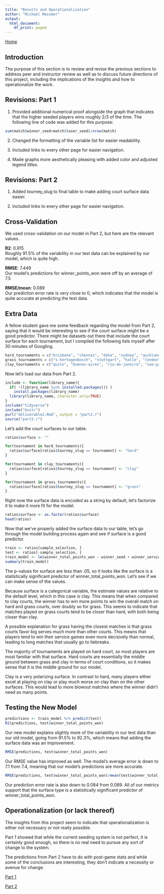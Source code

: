 ```yaml
---
title: "Results and Operationalization"
author: "Michael Messmer"
output:
  html_document:
    df_print: paged
---
```

<a href="index.html">Home</a>

## Introduction

The purpose of this section is to review and revise the previous sections to address peer and instructor review as well as to discuss future directions of this project, including the implications of the insights and how to operationalize the work.

## Revisions: Part 1

1. Provided additional numerical proof alongside the graph that indicates that the higher seeded players wins roughly 2/3 of the time. The following line of code was added for this purpose:

```r
sum(match$winner_seed<match$loser_seed)/nrow(match)
```

2. Changed the formatting of the variable list for easier readability.

3. Included links to every other page for easier navigation.

4. Made graphs more aesthetically pleasing with added color and adjusted legend titles.

## Revisions: Part 2

1. Added tourney_slug to final table to make adding court surface data easier.

2. Included links to every other page for easier navigation.

## Cross-Validation

We used cross-validation on our model in Part 2, but here are the relevant values.

**R2**: 0.915  
Roughly 91.5% of the variability in our test data can be explained by our model, which is quite high.

**RMSE**: 7.449  
Our model's predictions for winner_points_won were off by an average of 7.5

**RMSE/mean**: 0.089  
Our prediction error rate is very close to 0, which indicates that the model is quite accurate at predicting the test data.

## Extra Data

A fellow student gave me some feedback regarding the model from Part 2, saying that it would be interesting to see if the court surface might be a good predictor. There might be datasets out there that include the court surface for each tournament, but I compiled the following lists myself after 30 minutes of Googling.

```r
hard_tournaments = c("brisbane", "chennai", "doha", "sydney", "auckland", "australian-open", "montpellier", "sofia", "memphis", "rotterdam", "delray-beach", "marseille", "acapulco", "dubai", "indian-wells", "miami", "atlanta", "los-cabos", "washington", "montreal", "cincinnati", "winston-salem", "us-open", "metz", "st-petersburg", "chengdu", "shenzhen", "beijing", "tokyo", "shanghai", "antwerp", "moscow", "stockholm", "basel", "vienna", "paris", "nitto-atp-finals")
grass_tournaments = c("s-hertogenbosch", "stuttgart", "halle", "london", "antalya", "eastbourne", "wimbledon", "newport")
clay_tournaments = c("quito", "buenos-aires", "rio-de-janeiro", "sao-paulo", "houston", "marrakech", "monte-carlo", "barcelona", "budapest", "estoril", "istanbul", "munich", "madrid", "rome", "geneva", "lyon", "roland-garros", "bastad", "umag", "gstaad", "hamburg", "kitzbuhel")
```

Now let's load our data from Part 2.

```r
include <- function(library_name){
  if( !(library_name %in% installed.packages()) )
    install.packages(library_name) 
  library(library_name, character.only=TRUE)
}
include("tidyverse")
include("knitr")
purl("deliverable2.Rmd", output = "part2.r")
source("part2.r")
```

Let's add the court surfaces to our table.

```r
ratios$surface <- ""

for(tournament in hard_tournaments){
  ratios$surface[ratios$tourney_slug == tournament] <- "hard"
}

for(tournament in clay_tournaments){
  ratios$surface[ratios$tourney_slug == tournament] <- "clay"
}

for(tournament in grass_tournaments){
  ratios$surface[ratios$tourney_slug == tournament] <- "grass"
}
```

Right now the surface data is encoded as a string by default, let's factorize it to make it more fit for the model.

```r
ratios$surface <- as.factor(ratios$surface)
head(ratios)
```

Now that we've properly added the surface data to our table, let's go through the model building process again and see if surface is a good predictor.

```r
train <- ratios[sample_selection, ]
test <- ratios[-sample_selection, ]
train_model <- lm(winner_total_points_won ~ winner_seed + winner_service_point_ratio + winner_break_point_ratio + winner_return_point_ratio + loser_seed + loser_break_point_ratio + match_duration + surface, data=train)
summary(train_model)
```

The p-values for surface are less than .05, so it looks like the surface is a statistically significant predictor of winner_total_points_won. Let's see if we can make sense of the values.

Because surface is a categorical variable, the estimate values are relative to the default level, which in this case is clay. This means that when compared to clay courts, the winner has to win more points to win the overall match on hard and grass courts, over doubly so for grass. This seems to indicate that matches played on grass courts tend to be closer than hard, with both being closer than clay.

A possible explanation for grass having the closest matches is that grass courts favor big serves much more than other courts. This means that players tend to win their service games even more decisively than normal, leading to long matches that usually go to tiebreaks.

The majority of tournaments are played on hard court, so most players are most familiar with that surface. Hard courts are essentially the middle ground between grass and clay in terms of court conditions, so it makes sense that it is the middle ground for our model.

Clay is a very polarizing surface. In contrast to hard, many players either excel at playing on clay or play much worse on clay than on the other surfaces. This would lead to more blowout matches where the winner didn't need as many points.

## Testing the New Model

```r
predictions <- train_model %>% predict(test)
R2(predictions, test$winner_total_points_won)
```

Our new model explains slightly more of the variability in our test data than our old model, going from 91.5% to 92.3%, which means that adding the surface data was an improvement.

```r
RMSE(predictions, test$winner_total_points_won)
```

Our RMSE value has improved as well. The model's average error is down to 7.1 from 7.4, meaning that our model's predictions are more accurate.

```r
RMSE(predictions, test$winner_total_points_won)/mean(test$winner_total_points_won)
```

Our prediction error rate is also down to 0.084 from 0.089. All of our metrics support that the surface type is a statistically significant predictor of winner_total_points_won.

## Operationalization (or lack thereof)

The insights from this project seem to indicate that operationalization is either not necessary or not really possible.

Part 1 showed that while the current seeding system is not perfect, it is certainly good enough, so there is no real need to pursue any sort of change to the system.

The predictions from Part 2 have to do with post-game stats and while some of the conclusions are interesting, they don't indicate a necessity or avenue for change.

<a href="deliverable1.html">Part 1</a>

<a href="deliverable2.html">Part 2</a>
